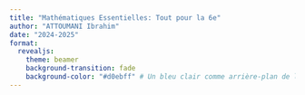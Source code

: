 ```yaml
---
title: "Mathématiques Essentielles: Tout pour la 6e"
author: "ATTOUMANI Ibrahim"
date: "2024-2025"
format: 
  revealjs:
    theme: beamer
    background-transition: fade
    background-color: "#d0ebff" # Un bleu clair comme arrière-plan de la présentation
---
```


